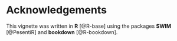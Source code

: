 # Acknowledgements {-}

This vignette was written in **R** [@R-base] using the packages **SWIM** [@PesentiR] and **bookdown** [@R-bookdown].
